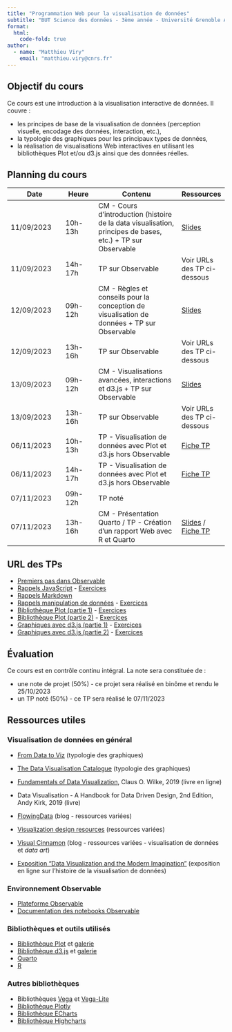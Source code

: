 ```yaml
---
title: "Programmation Web pour la visualisation de données"
subtitle: "BUT Science des données - 3ème année - Université Grenoble Alpes"
format:
  html:
    code-fold: true
author:
  - name: "Matthieu Viry"
    email: "matthieu.viry@cnrs.fr"
---
```


## Objectif du cours

Ce cours est une introduction à la visualisation interactive de données. Il couvre :

- les principes de base de la visualisation de données (perception visuelle, encodage des données, interaction, etc.),
- la typologie des graphiques pour les principaux types de données,
- la réalisation de visualisations Web interactives en utilisant les bibliothèques Plot et/ou d3.js ainsi que des données réelles.


## Planning du cours

| Date          | Heure   | Contenu               | Ressources |
|---------------|---------|-----------------------|------------|
| 11/09/2023    | 10h-13h | CM - Cours d'introduction  (histoire de la data visualisation, principes de bases, etc.) + TP sur Observable | [Slides](./CM-seance1.html) |
| 11/09/2023    | 14h-17h | TP sur Observable | Voir URLs des TP ci-dessous |
| 12/09/2023    | 09h-12h | CM - Règles et conseils pour la conception de visualisation de données + TP sur Observable | [Slides]() |
| 12/09/2023    | 13h-16h | TP sur Observable | Voir URLs des TP ci-dessous |
| 13/09/2023    | 09h-12h | CM - Visualisations avancées, interactions et d3.js + TP sur Observable  | [Slides]() |
| 13/09/2023    | 13h-16h | TP sur Observable | Voir URLs des TP ci-dessous |
| 06/11/2023    | 10h-13h | TP - Visualisation de données avec Plot et d3.js hors Observable | [Fiche TP]() |
| 06/11/2023    | 14h-17h | TP - Visualisation de données avec Plot et d3.js hors Observable | [Fiche TP]() |
| 07/11/2023    | 09h-12h | TP noté |  |
| 07/11/2023    | 13h-16h | CM - Présentation Quarto / TP - Création d'un rapport Web avec R et Quarto  | [Slides]() / [Fiche TP]() |

## URL des TPs

- [Premiers pas dans Observable](https://observablehq.com/@sd-progwebdataviz/premiers-pas-dans-observable)
- [Rappels JavaScript](https://observablehq.com/@sd-progwebdataviz/rappels-javascript) - [Exercices](https://observablehq.com/@sd-progwebdataviz/rappels-javascript-exercices)
- [Rappels Markdown](https://observablehq.com/@sd-progwebdataviz/rappels-markdown)
- [Rappels manipulation de données](https://observablehq.com/@sd-progwebdataviz/preparation-et-transformation-de-donnees) - [Exercices](https://observablehq.com/@sd-progwebdataviz/preparation-et-transformation-de-donnees-exercices)
- [Bibliothèque Plot (partie 1)](https://observablehq.com/@sd-progwebdataviz/bibliotheque-plot) - [Exercices]()
- [Bibliothèque Plot (partie 2)]() - [Exercices]()
- [Graphiques avec d3.js (partie 1)]() - [Exercices]()
- [Graphiques avec d3.js (partie 2)]() - [Exercices]()

## Évaluation

Ce cours est en contrôle continu intégral.
La note sera constituée de :

- une note de projet (50%) - ce projet sera réalisé en binôme et rendu le 25/10/2023
- un TP noté (50%) - ce TP sera réalisé le 07/11/2023

## Ressources utiles

### Visualisation de données en général

- [From Data to Viz](https://www.data-to-viz.com/) (typologie des graphiques)
- [The Data Visualisation Catalogue](https://datavizcatalogue.com/) (typologie des graphiques)

- [Fundamentals of Data Visualization](https://clauswilke.com/dataviz/), Claus O. Wilke, 2019 (livre en ligne)
- Data Visualisation - A Handbook for Data Driven Design, 2nd Edition, Andy Kirk, 2019 (livre)

- [FlowingData](https://flowingdata.com/) (blog - ressources variées)
- [Visualization design resources](https://www.cs.ubc.ca/group/infovis/resources.shtml) (ressources variées)
- [Visual Cinnamon](https://www.visualcinnamon.com/) (blog - ressources variées - visualisation de données et *data art*)

- [Exposition "Data Visualization and the Modern Imagination"](https://exhibits.stanford.edu/dataviz) (exposition en ligne sur l'histoire de la visualisation de données)

### Environnement Observable

- [Plateforme Observable](https://observablehq.com/)
- [Documentation des notebooks Observable](https://observablehq.com/@observablehq/documentation)

### Bibliothèques et outils utilisés

- [Bibliothèque Plot](https://observablehq.com/plot/) et [galerie](https://observablehq.com/@observablehq/plot-gallery)
- [Bibliothèque d3.js](https://d3js.org/) et [galerie](https://observablehq.com/collection/@d3/gallery)
- [Quarto](https://quarto.org/)
- [R](https://www.r-project.org/)

### Autres bibliothèques

- Bibliothèques [Vega](https://vega.github.io/vega/) et [Vega-Lite](https://vega.github.io/vega-lite/)
- [Bibliothèque Plotly](https://plotly.com/javascript/)
- [Bibliothèque ECharts](https://echarts.apache.org/en/index.html)
- [Bibliothèque Highcharts](https://www.highcharts.com/)
